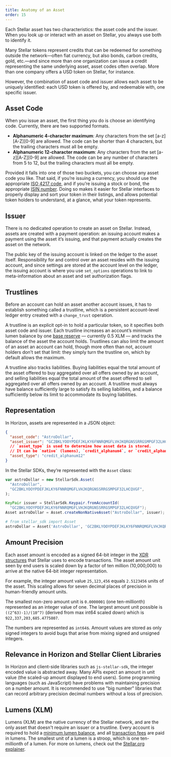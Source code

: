 ```yaml
---
title: Anatomy of an Asset
order: 15
---
```



Each Stellar asset has two characteristics: the asset code and the issuer. When you look up or interact with an asset on Stellar, you always use both to identify it.

Many Stellar tokens represent credits that can be redeemed for something outside the network—often fiat currency, but also bonds, carbon credits, gold, etc.—and since more than one organization can issue a credit representing the same underlying asset, asset codes often overlap. More than one company offers a USD token on Stellar, for instance.

However, the combination of asset code and issuer allows each asset to be uniquely identified: each USD token is offered by, and redeemable with, one specific issuer.

## Asset Code

When you issue an asset, the first thing you do is choose an identifying code. Currently, there are two supported formats.

- **Alphanumeric 4-character maximum**: Any characters from the set [a-z]\[A-Z\][0-9] are allowed. The code can be shorter than 4 characters, but the trailing characters must all be empty.
- **Alphanumeric 12-character maximum**: Any characters from the set [a-z]\[A-Z\][0-9] are allowed. The code can be any number of characters from 5 to 12, but the trailing characters must all be empty.

Provided it falls into one of those two buckets, you can choose any asset code you like. That said, if you’re issuing a currency, you should use the appropriate [ISO 4217 code](https://en.wikipedia.org/wiki/ISO_4217), and if you’re issuing a stock or bond, the appropriate [ISIN number](https://en.wikipedia.org/wiki/International_Securities_Identification_Number). Doing so makes it easier for Stellar interfaces to properly display and sort your token in their listings, and allows potential token holders to understand, at a glance, what your token represents.

## Issuer

There is no dedicated operation to create an asset on Stellar. Instead, assets are created with a payment operation: an issuing account makes a payment using the asset it’s issuing, and that payment actually creates the asset on the network.

The public key of the issuing account is linked on the ledger to the asset itself. Responsibility for and control over an asset resides with the issuing account, and since settings are stored at the account level on the ledger, the issuing account is where you use `set_options` operations to link to meta-information about an asset and set authorization flags.

## Trustlines

Before an account can hold an asset another account issues, it has to establish something called a trustline, which is a persistent account-level ledger entry created with a `change_trust` operation.

A trustline is an explicit opt-in to hold a particular token, so it specifies both asset code and issuer. Each trustline increases an account’s minimum lumen balance by one [base reserve](../glossary/minimum-balance.mdx) — currently 0.5 XLM — and tracks the balance of the asset the account holds. Trustlines can also limit the amount of an asset an account can hold, though more often than not, account holders don’t set that limit: they simply turn the trustline on, which by default allows the maximum.

A trustline also tracks liabilities. Buying liabilities equal the total amount of the asset offered to buy aggregated over all offers owned by an account, and selling liabilities equal the total amount of the asset offered to sell aggregated over all offers owned by an account. A trustline must always have balance sufficiently large to satisfy its selling liabilities, and a balance sufficiently below its limit to accommodate its buying liabilities.

## Representation

In Horizon, assets are represented in a JSON object:

<CodeExample title="Asset in Horizon">

```json
{
  "asset_code": "AstroDollar",
  "asset_issuer": "GC2BKLYOOYPDEFJKLKY6FNNRQMGFLVHJKQRGNSSRRGSMPGF32LHCQVGF",
  // `asset_type` is used to determine how asset data is stored.
  // It can be `native` (lumens), `credit_alphanum4`, or `credit_alphanum12`.
  "asset_type": "credit_alphanum12"
}
```

</CodeExample>

In the Stellar SDKs, they’re represented with the `Asset` class:

<CodeExample title="Asset in SDKs">

```js
var astroDollar = new StellarSdk.Asset(
  "AstroDollar",
  "GC2BKLYOOYPDEFJKLKY6FNNRQMGFLVHJKQRGNSSRRGSMPGF32LHCQVGF",
);
```

```java
KeyPair issuer = StellarSdk.Keypair.fromAccountId(
  "GC2BKLYOOYPDEFJKLKY6FNNRQMGFLVHJKQRGNSSRRGSMPGF32LHCQVGF");
Asset astroDollar = Asset.createNonNativeAsset("AstroDollar", issuer);
```

```python 
# from stellar_sdk import Asset
astroDollar = Asset('AstroDollar', 'GC2BKLYOOYPDEFJKLKY6FNNRQMGFLVHJKQRGNSSRRGSMPGF32LHCQVGF')
```

</CodeExample>

## Amount Precision

Each asset amount is encoded as a signed 64-bit integer in the [XDR structures](../glossary/xdr.mdx) that Stellar uses to encode transactions. The asset amount unit seen by end users is scaled down by a factor of ten million (10,000,000) to arrive at the native 64-bit integer representation.

For example, the integer amount value `25,123,456` equals `2.5123456` units of the asset. This scaling allows for seven decimal places of precision in human-friendly amount units.

The smallest non-zero amount unit is `0.0000001` (one ten-millionth) represented as an integer value of one. The largest amount unit possible is `((2^63)-1)/(10^7)` (derived from max int64 scaled down) which is `922,337,203,685.4775807`.

The numbers are represented as `int64`s. Amount values are stored as only signed integers to avoid bugs that arise from mixing signed and unsigned integers.

## Relevance in Horizon and Stellar Client Libraries

In Horizon and client-side libraries such as `js-stellar-sdk`, the integer encoded value is abstracted away. Many APIs expect an amount in unit value (the scaled-up amount displayed to end users). Some programming languages (such as JavaScript) have problems with maintaining precision on a number amount. It is recommended to use "big number" libraries that can record arbitrary precision decimal numbers without a loss of precision.

## Lumens (XLM)

Lumens (XLM) are the native currency of the Stellar network, and are the only asset that doesn't require an issuer or a trustline. Every account is required to hold a [minimum lumen balance](../glossary/minimum-balance.mdx), and all [transaction fees](../glossary/fees.mdx) are paid in lumens. The smallest unit of a lumen is a stroop, which is one ten-millionth of a lumen. For more on lumens, check out the [Stellar.org explainer](https://www.stellar.org/lumens).
